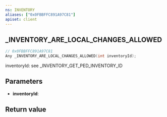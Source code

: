 ```yaml
---
ns: INVENTORY
aliases: ["0x0FBBFFC891A97C81"]
apiset: client
---
```

## _INVENTORY_ARE_LOCAL_CHANGES_ALLOWED

```c
// 0x0FBBFFC891A97C81
Any _INVENTORY_ARE_LOCAL_CHANGES_ALLOWED(int inventoryId);
```

inventoryId: see _INVENTORY_GET_PED_INVENTORY_ID

## Parameters
* **inventoryId**:

## Return value